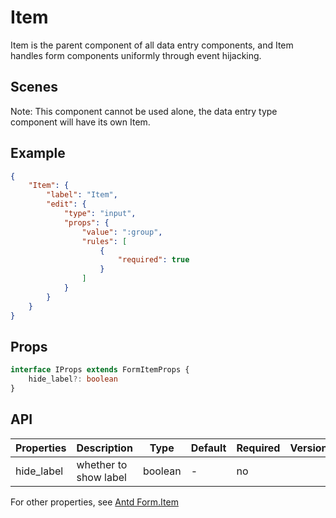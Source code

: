 # Item

Item is the parent component of all data entry components, and Item handles form components uniformly through event hijacking.

## Scenes

<Notice type='warning'>
	Note: This component cannot be used alone, the data entry type component will have its own
	Item.
</Notice>

## Example

```json
{
	"Item": {
		"label": "Item",
		"edit": {
			"type": "input",
			"props": {
				"value": ":group",
				"rules": [
					{
						"required": true
					}
				]
			}
		}
	}
}
```

## Props

```ts
interface IProps extends FormItemProps {
	hide_label?: boolean
}
```

## API

| Properties | Description           | Type    | Default | Required | Version |
| ---------- | --------------------- | ------- | ------- | -------- | ------- |
| hide_label | whether to show label | boolean | -       | no       |         |

For other properties, see [Antd Form.Item](https://ant.design/components/form/#Form.Item)
